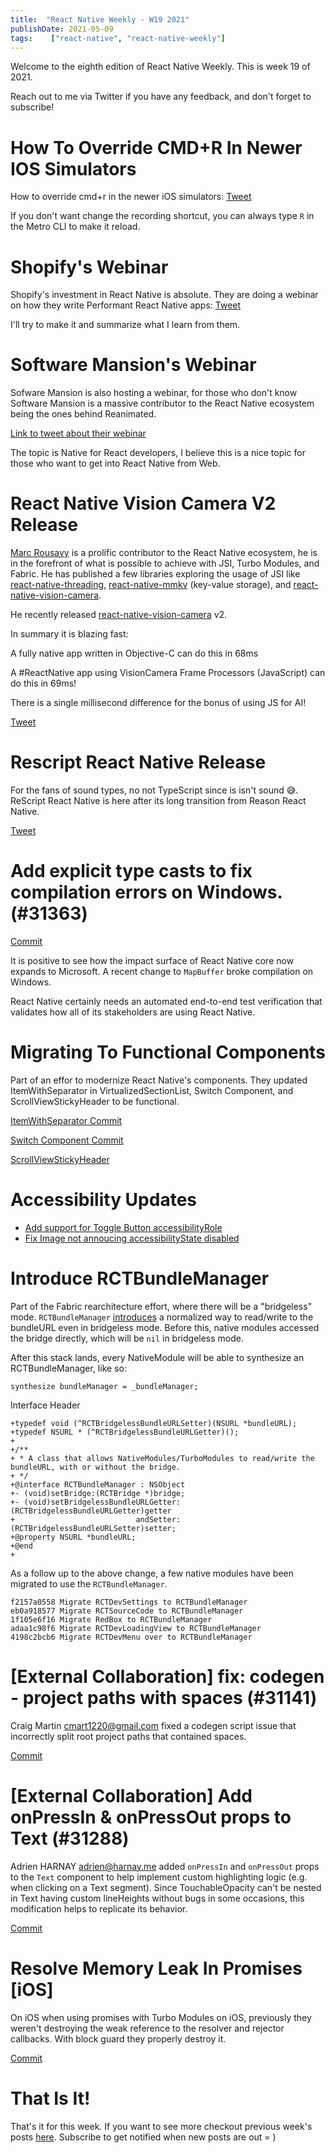 ```yaml
---
title:  "React Native Weekly - W19 2021"
publishDate: 2021-05-09
tags:    ["react-native", "react-native-weekly"]
---
```


Welcome to the eighth edition of React Native Weekly. This is week 19 of 2021.

Reach out to me via Twitter if you have any feedback, and don't forget to subscribe!

# How To Override CMD+R In Newer IOS Simulators

How to override cmd+r in the newer iOS simulators: [Tweet](https://twitter.com/jonstuebe/status/1390384513927184385?s=20)

If you don't want change the recording shortcut, you can always type `R` in the Metro CLI to make it reload.

# Shopify's Webinar

Shopify's investment in React Native is absolute. They are doing a webinar on how they write Performant React Native apps: [Tweet](https://twitter.com/ShopifyEng/status/1390357971662737408?s=20)

I'll try to make it and summarize what I learn from them.

# Software Mansion's Webinar

Sofware Mansion is also hosting a webinar, for those who don't know Software Mansion is a massive contributor to the React Native ecosystem being the ones behind Reanimated.


[Link to tweet about their webinar](https://twitter.com/swmansion/status/1389610772087644162?s=20)

The topic is Native for React developers, I believe this is a nice topic for those who want to get into React Native from Web.


# React Native Vision Camera V2 Release

[Marc Rousavy](https://github.com/mrousavy) is a prolific contributor to the React Native ecosystem, he is in the forefront of what is possible to achieve with JSI, Turbo Modules, and Fabric. He has published a few libraries exploring the usage of JSI like [react-native-threading](), [react-native-mmkv](https://github.com/mrousavy/react-native-mmkv) (key-value storage), and [react-native-vision-camera](https://github.com/cuvent/react-native-vision-camera).

He recently released [react-native-vision-camera](https://github.com/cuvent/react-native-vision-camera) v2.

In summary it is blazing fast:

<div style={{ borderLeft: "4px solid gray", paddingLeft: 20 }}>

A fully native app written in Objective-C can do this in 68ms

A #ReactNative app using VisionCamera Frame Processors (JavaScript) can do this in 69ms!

There is a single millisecond difference for the bonus of using JS for AI!

[Tweet](https://twitter.com/mrousavy/status/1390258629169852419?s=20)

</div>


# Rescript React Native Release 

For the fans of sound types, no not TypeScript since is isn't sound 😅. ReScript React Native is here after its long transition from Reason React Native.

[Tweet](https://twitter.com/MoOx/status/1389585232102367233?s=20)

#  Add explicit type casts to fix compilation errors on Windows. (#31363)

[Commit](https://github.com/facebook/react-native/commit/6d04a46f74) 

It is positive to see how the impact surface of React Native core now expands to Microsoft. A recent change to `MapBuffer` broke compilation on Windows. 

React Native certainly needs an automated end-to-end test verification that validates how all of its stakeholders are using React Native. 


# Migrating To Functional Components

Part of an effor to modernize React Native's components. They updated ItemWithSeparator in VirtualizedSectionList, Switch Component, and ScrollViewStickyHeader to be functional.

[ItemWithSeparator Commit](https://github.com/facebook/react-native/commit/2e0e3f7ddb) 

[Switch Component Commit](https://github.com/facebook/react-native/commit/ab66741c8c) 

[ScrollViewStickyHeader](https://github.com/facebook/react-native/commit/438a4cf59b)


# Accessibility Updates

- [Add support for Toggle Button accessibilityRole](https://github.com/facebook/react-native/commit/da899c0cc4)
- [Fix Image not annoucing accessibilityState disabled](https://github.com/facebook/react-native/commit/333b46c4b0)


# Introduce RCTBundleManager

Part of the Fabric rearchitecture effort, where there will be a "bridgeless" mode. `RCTBundleManager` [introduces](https://github.com/facebook/react-native/commit/4a1bafe591) a normalized way to read/write to the bundleURL even in bridgeless mode. Before this, native modules accessed the bridge directly, which will be `nil` in bridgeless mode. 

After this stack lands, every NativeModule will be able to synthesize an RCTBundleManager, like so:
```
synthesize bundleManager = _bundleManager;
```

Interface Header

```
+typedef void (^RCTBridgelessBundleURLSetter)(NSURL *bundleURL);
+typedef NSURL * (^RCTBridgelessBundleURLGetter)();
+
+/**
+ * A class that allows NativeModules/TurboModules to read/write the bundleURL, with or without the bridge.
+ */
+@interface RCTBundleManager : NSObject
+- (void)setBridge:(RCTBridge *)bridge;
+- (void)setBridgelessBundleURLGetter:(RCTBridgelessBundleURLGetter)getter
+                           andSetter:(RCTBridgelessBundleURLSetter)setter;
+@property NSURL *bundleURL;
+@end
+
```

As a follow up to the above change, a few native modules have been migrated to use the `RCTBundleManager`.

```
f2157a0558 Migrate RCTDevSettings to RCTBundleManager
eb0a918577 Migrate RCTSourceCode to RCTBundleManager
1f105e6f16 Migrate RedBox to RCTBundleManager
adaa1c98f6 Migrate RCTDevLoadingView to RCTBundleManager
4198c2bcb6 Migrate RCTDevMenu over to RCTBundleManager
```



# [External Collaboration] fix: codegen - project paths with spaces (#31141)

Craig Martin <cmart1220@gmail.com> fixed a codegen script issue that incorrectly split root project paths that contained spaces.

[Commit](https://github.com/facebook/react-native/commit/b2e2f43ec3) 



# [External Collaboration] Add onPressIn & onPressOut props to Text (#31288)

Adrien HARNAY <adrien@harnay.me> added `onPressIn` and `onPressOut` props to the `Text` component to help implement custom highlighting logic (e.g. when clicking on a Text segment). Since TouchableOpacity can't be nested in Text having custom lineHeights without bugs in some occasions, this modification helps to replicate its behavior.

[Commit](https://github.com/facebook/react-native/commit/1d924549ca) 



# Resolve Memory Leak In Promises [iOS]

On iOS when using promises with Turbo Modules on iOS, previously they weren't destroying the weak reference to the resolver and rejector callbacks. With block guard they properly destroy it.   

[Commit](https://github.com/facebook/react-native/commit/10a9a4ed89) 



# That Is It!

That's it for this week. If you want to see more checkout previous week's posts [here](/tags/react-native). Subscribe to get notified when new posts are out = )


